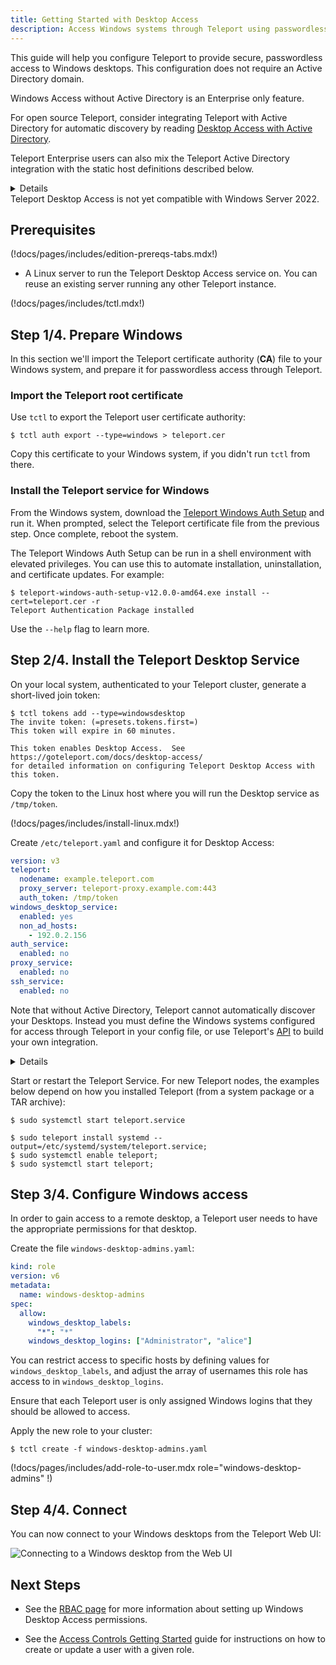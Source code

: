 ```yaml
---
title: Getting Started with Desktop Access
description: Access Windows systems through Teleport using passwordless authentication.
---
```


This guide will help you configure Teleport to provide secure, passwordless access
to Windows desktops. This configuration does not require an Active Directory domain.

<Admonition type="note">
Windows Access without Active Directory is an Enterprise only feature.

For open source Teleport, consider integrating Teleport with Active Directory
for automatic discovery by reading [Desktop Access with Active Directory](./active-directory.mdx).

Teleport Enterprise users can also mix the Teleport Active Directory integration
with the static host definitions described below.
</Admonition>

<Details
  title="Version warning"
  opened={true}
  scope={["oss", "enterprise"]}
  scopeOnly={true}
  min="12.0"
>
Windows Access without Active Directory is available starting from Teleport `v12`.
Previous versions of Teleport can implement Windows Access by integrating with
an [Active Directory domain](./active-directory.mdx).
</Details>

<Admonition type="warning">
Teleport Desktop Access is not yet compatible with Windows Server 2022.
</Admonition>

## Prerequisites

(!docs/pages/includes/edition-prereqs-tabs.mdx!)

- A Linux server to run the Teleport Desktop Access service on.
  You can reuse an existing server running any other Teleport instance.

(!docs/pages/includes/tctl.mdx!)

## Step 1/4. Prepare Windows

In this section we'll import the Teleport certificate authority (**CA**) file
to your Windows system, and prepare it for passwordless access through Teleport.

### Import the Teleport root certificate

Use `tctl` to export the Teleport user certificate authority:

```code
$ tctl auth export --type=windows > teleport.cer
```

Copy this certificate to your Windows system, if you didn't run `tctl` from there.

### Install the Teleport service for Windows

From the Windows system, download the [Teleport Windows Auth
Setup](https://github.com/gravitational/teleport/releases/tag/v12.0.0-passwordless-windows)
and run it. When prompted, select the Teleport certificate file from the previous step.
Once complete, reboot the system.

<Admonition type="tip" title="Headless Installation">
The Teleport Windows Auth Setup can be run in a shell environment with elevated
privileges. You can use this to automate installation, uninstallation, and
certificate updates. For example:

```code
$ teleport-windows-auth-setup-v12.0.0-amd64.exe install --cert=teleport.cer -r
Teleport Authentication Package installed
```

Use the `--help` flag to learn more.

</Admonition>

## Step 2/4. Install the Teleport Desktop Service

On your local system, authenticated to your Teleport cluster, generate a
short-lived join token:

```code
$ tctl tokens add --type=windowsdesktop
The invite token: (=presets.tokens.first=)
This token will expire in 60 minutes.

This token enables Desktop Access.  See https://goteleport.com/docs/desktop-access/
for detailed information on configuring Teleport Desktop Access with this token.
```

Copy the token to the Linux host where you will run the Desktop service as `/tmp/token`.

(!docs/pages/includes/install-linux.mdx!)

Create `/etc/teleport.yaml` and configure it for Desktop Access:

```yml
version: v3
teleport:
  nodename: example.teleport.com
  proxy_server: teleport-proxy.example.com:443
  auth_token: /tmp/token
windows_desktop_service:
  enabled: yes
  non_ad_hosts:
    - 192.0.2.156
auth_service:
  enabled: no
proxy_service:
  enabled: no
ssh_service:
  enabled: no
```

Note that without Active Directory, Teleport cannot automatically discover your
Desktops. Instead you must define the Windows systems configured for access through
Teleport in your config file, or use Teleport's [API](../api/introduction.mdx)
to build your own integration.

<Details title="Add labels to hosts">
You can attach labels to your Windows hosts by matching to their hostnames.
For example, to add the `cloud: ec2` label to hosts with EC2 private IP DNS names:

```diff
version: v3
teleport:
  nodename: example.teleport.com
  proxy_server: teleport-proxy.example.com:443
windows_desktop_service:
  enabled: yes
  non_ad_hosts:
-    - 192.0.2.156
+    - ip-192-0-2-156.us-east-2.compute.internal
+ host_labels:
+    - match: '.*\.us-east-2.compute.internal'
+      labels:
+        cloud: ec2
auth_service:
  enabled: no
proxy_service:
  enabled: no
ssh_service:
  enabled: no
```

</Details>

Start or restart the Teleport Service. For new Teleport nodes, the examples below
depend on how you installed Teleport (from a system package or a TAR archive):

<Tabs>
<TabItem label="System Package">

```code
$ sudo systemctl start teleport.service
```

</TabItem>
<TabItem label="Tar Archive">

```code
$ sudo teleport install systemd --output=/etc/systemd/system/teleport.service;
$ sudo systemctl enable teleport;
$ sudo systemctl start teleport;
```

</TabItem>
</Tabs>

## Step 3/4. Configure Windows access

In order to gain access to a remote desktop, a Teleport user needs to have the
appropriate permissions for that desktop.

Create the file `windows-desktop-admins.yaml`:

```yaml
kind: role
version: v6
metadata:
  name: windows-desktop-admins
spec:
  allow:
    windows_desktop_labels:
      "*": "*"
    windows_desktop_logins: ["Administrator", "alice"]
```

You can restrict access to specific hosts by defining values for
`windows_desktop_labels`, and adjust the array of usernames this role has access
to in `windows_desktop_logins`.

<Admonition type="warning" title="RBAC Configuration">
Ensure that each Teleport user is only assigned Windows logins that they should
be allowed to access.
</Admonition>

Apply the new role to your cluster:

```code
$ tctl create -f windows-desktop-admins.yaml
```

(\!docs/pages/includes/add-role-to-user.mdx role="windows-desktop-admins" \!)

## Step 4/4. Connect

You can now connect to your Windows desktops from the Teleport Web UI:

![Connecting to a Windows desktop from the Web UI](../../img/desktop-access/non-ad-connect.png)

## Next Steps

- See the [RBAC page](./rbac.mdx) for more information about setting up
Windows Desktop Access permissions.

- See the [Access Controls Getting Started](../access-controls/getting-started.mdx#step-13-add-local-users-with-preset-roles)
guide for instructions on how to create or update a user with a given role.